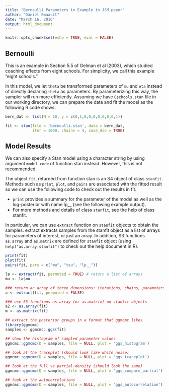 ```yaml
---
title: "Bernoulli Parameters in Example in JSM paper"
author: "Daniel Emaasit"
date: "March 16, 2016"
output: html_document
---
```


```r
knitr::opts_chunk$set(echo = TRUE, eval = FALSE)
```

## Bernoulli
This is an example in Section 5.5 of Gelman et al (2003), which studied coaching effects from eight schools. For simplicity, we call this example "eight schools."

In this model, we let `theta` be transformed parameters of `mu` and `eta` instead of directly declaring `theta` as parameters. By parameterizing this way, the sampler will run more efficiently. Assuming we have `8schools.stan` file in our working directory, we can prepare the data and fit the model as the following R code shows.

```r
bern_dat <- list(N = 10, y = c(0,1,0,0,0,0,0,0,0,1))

fit <- stan(file = 'bernoulli.stan', data = bern_dat, 
            iter = 1000, chains = 4, save_dso = TRUE)
```

## Model Results
We can also specify a Stan model using a character string by using argument `model_code` of function stan instead. However, this is not recommended.

The object `fit`, returned from function stan is an S4 object of class `stanfit`. Methods such as `print`, `plot`, and `pairs` are associated with the fitted result so we can use the following code to check out the results in fit.   

* `print` provides a summary for the parameter of the model as well as the log-posterior with name lp__ (see the following example output).   
* For more methods and details of class `stanfit`, see the help of class stanfit.

In particular, we can use `extract` function on `stanfit` objects to obtain the samples. extract extracts samples from the stanfit object as a list of arrays for parameters of interest, or just an array. In addition, S3 functions `as.array` and `as.matrix` are defined for `stanfit` object (using `help("as.array.stanfit")` to check out the help document in R).
```r
print(fit)
plot(fit)
pairs(fit, pars = c("mu", "tau", "lp__"))

la <- extract(fit, permuted = TRUE) # return a list of arrays 
mu <- la$mu 

### return an array of three dimensions: iterations, chains, parameters 
a <- extract(fit, permuted = FALSE) 

### use S3 functions as.array (or as.matrix) on stanfit objects
a2 <- as.array(fit)
m <- as.matrix(fit)

## extract the posterior groups in a format that ggmcmc likes
library(ggmcmc)
samples <- ggmcmc::ggs(fit)

## show the histogram of sampled parameter values
ggmcmc::ggmcmc(D = samples, file = NULL, plot = 'ggs_histogram')

## look at the traceplot (should look like white noise)
ggmcmc::ggmcmc(D = samples, file = NULL, plot = 'ggs_traceplot')

## look at the full vs partial-density (should look the same)
ggmcmc::ggmcmc(D = samples, file = NULL, plot = 'ggs_compare_partial')

## look at the autocorrelations
ggmcmc::ggmcmc(D = samples, file = NULL, plot = 'ggs_autocorrelation')
```